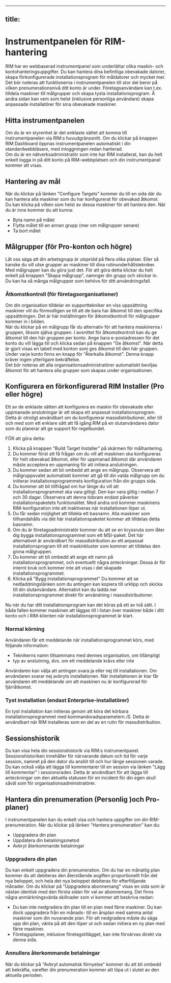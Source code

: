 
---
title: 
---

# Instrumentpanelen för RIM-hantering
RIM har en webbaserad instrumentpanel som underlättar olika maskin- och kontohanteringsuppgifter. Du kan hantera dina befintliga obevakade datorer, skapa förkonfigurerade installationsprogram för måldatorer och mycket mer.  
Det bör noteras att funktionerna i instrumentpanelen till stor del beror på vilken prenumerationsnivå ditt konto är under. Företagsanvändare kan t.ex. tilldela maskiner till målgrupper och skapa tysta installationsprogram. Å andra sidan kan vem som helst (inklusive personliga användare) skapa anpassade installatörer för sina obevakade maskiner.
## Hitta instrumentpanelen
Om du är en styrenhet är det enklaste sättet att komma till instrumentpanelen via RIM:s huvudgränssnitt. Om du klickar på knappen RIM Dashboard öppnas instrumentpanelen automatiskt i din standardwebbläsare, med inloggningen redan hanterad.  
Om du är en nätverksadministratör som inte har RIM installerat, kan du helt enkelt logga in på ditt konto på RIM-webbplatsen och din instrumentpanel kommer att visas.
## Hantering av mål
När du klickar på länken "Configure Targets" kommer du till en sida där du kan hantera alla maskiner som du har konfigurerat för obevakad åtkomst. Du kan klicka på vilken som helst av dessa maskiner för att hantera den. När du är inne kommer du att kunna:
* Byta namn på målet
* Flytta målet till en annan grupp (mer om målgrupper senare)
* Ta bort målet

## Målgrupper (för Pro-konton och högre)
Låt oss säga att din arbetsgrupp är utspridd på flera olika platser. Eller så kanske du vill utse grupper av maskiner till dina rutinunderhållstekniker. Med målgrupper kan du göra just det. För att göra detta klickar du helt enkelt på knappen "Skapa målgrupp", namnger din grupp och skickar in.  
Du kan ha så många målgrupper som behövs för ditt användningsfall. 
### Åtkomstkontroll (för företagsorganisationer)
Om din organisation tilldelar en supporttekniker en viss uppsättning maskiner vill du förmodligen se till att de bara har åtkomst till den specifika uppsättningen. Det är här inställningen för åtkomstkontroll för målgrupper kommer in i bilden.  
När du klickar på en målgrupp får du alternativ för att hantera maskinerna i gruppen, liksom själva gruppen. I avsnittet för åtkomstkontroll kan du ge åtkomst till den här gruppen per konto. Ange bara e-postadressen för det konto du vill lägga till och klicka sedan på knappen "Ge åtkomst". När detta är gjort visas en tabell med konton som ges åtkomst till den här gruppen. Under varje konto finns en knapp för "Återkalla åtkomst". Denna knapp kräver ingen ytterligare bekräftelse.  
Det bör noteras att alla organisationsadministratörer automatiskt beviljas åtkomst för att hantera alla grupper som skapas under organisationen.
## Konfigurera en förkonfigurerad RIM Installer (Pro eller högre)
Ett av de enklaste sätten att konfigurera en maskin för obevakade eller uppmanade anslutningar är att skapa ett anpassat installationsprogram. Detta är otroligt användbart om du konfigurerar massdistributioner, eller till och med som ett enklare sätt att få igång RIM på en slutanvändares dator som du planerar att ge support för regelbundet.

FÖR att göra detta:
1. Klicka på knappen "Build Target Installer" på skärmen för målhantering.
1. Du kommer först att få frågan om du vill att maskinen ska konfigureras för helt obevakad åtkomst, eller för uppmanad åtkomst där användaren måste acceptera en uppmaning för att initiera anslutningen.
1. Du kommer sedan att bli ombedd att ange en målgrupp. Observera att målgruppsvalet automatiskt kommer att gå till din valda målgrupp om du initierar installationsprogrammets konfiguration från din grupps sida.
1. Du kommer att bli tillfrågad om hur länge du vill att installationsprogrammet ska vara giltigt. Den kan vara giltig i mellan 7 och 30 dagar. Observera att denna tidsram endast påverkar installationspaketets funktionalitet. Med andra ord kommer maskinens RIM-konfiguration inte att inaktiveras när installationen löper ut.
1. Du får sedan möjlighet att tilldela ett basnamn. Alla maskiner som tillhandahålls via det här installationspaketet kommer att tilldelas detta basnamn.
1. Om du är företagsadministratör kommer du att se en kryssruta som låter dig bygga installationsprogrammet som ett MSI-paket. Det här alternativet är användbart för massdistribution av ett anpassat installationsprogram till ett maskinkluster som kommer att tilldelas den givna målgruppen.
1. Du kommer att bli ombedd att ange ett namn på installationsprogrammet, och eventuellt några anteckningar. Dessa är för internt bruk och kommer inte att visas i det skapade installationsprogrammet.
1. Klicka på "Bygg installationsprogrammet" Du kommer att se nedladdningslänken som du antingen kan kopiera till urklipp och skicka till din slutanvändare. Alternativt kan du ladda ner installationsprogrammet direkt för användning i massdistributioner.

Nu när du har ditt installationsprogram kan det köras på ett av två sätt. I båda fallen kommer maskinen att läggas till i listan över maskiner både i ditt konto och i RIM-klienten när installationsprogrammet är klart.
### Normal körning
Användaren får ett meddelande när installationsprogrammet körs, med följande information:
* Teknikerns namn tillsammans med dennes organisation, om tillämpligt
* typ av anslutning, dvs. om ett meddelande krävs eller inte

Användaren kan välja att antingen svara ja eller nej till installationen. Om användaren svarar nej avbryts installationen. När installationen är klar får användaren ett meddelande om att maskinen nu är konfigurerad för fjärråtkomst.
### Tyst installation (endast Enterprise-installatörer)
En tyst installation kan initieras genom att köra det körbara installationsprogrammet med kommandoradsparametern */S*. Detta är användbart när RIM installeras som en del av en rutin för massdistribution.
## Sessionshistorik
Du kan visa hela din sessionshistorik via RIM:s instrumentpanel. Sessionshistoriken innehåller för närvarande datum och tid för varje session, namnet på den dator du anslöt till och hur länge sessionen varade. Du kan också välja att lägga till kommentarer till en session via länken "Lägg till kommentar" i sessionsraden. Detta är användbart för att lägga till anteckningar om den aktuella statusen för en incident för din egen skull såväl som för organisationsadministratörer.
## Hantera din prenumeration (Personlig )och Pro-planer)
I instrumentpanelen kan du enkelt visa och hantera uppgifter om din RIM-prenumeration. När du klickar på länken "Hantera prenumeration" kan du:
* Uppgradera din plan
* Uppdatera din betalningsmetod
* Avbryt återkommande betalningar

### Uppgradera din plan
Du kan enkelt uppgradera din prenumeration. Om du har en månatlig plan kommer du att debiteras den återstående avgiften proportionellt från det nya beloppet, och hela det nya beloppet debiteras för efterföljande månader. Om du klickar på "Uppgradera abonnemang" visas en sida som är nästan identisk med den första sidan för val av abonnemang. Det finns några anmärkningsvärda skillnader som vi kommer att beskriva nedan:
* Du kan inte nedgradera din plan till en plan med färre maskiner. Du kan dock uppgradera från en månads- till en årsplan med samma antal maskiner som din nuvarande plan. För att nedgradera måste du säga upp din plan, vänta på att den löper ut och sedan initiera en ny plan med färre maskiner.
* Företagsplaner, inklusive företagstillägget, kan inte förvärvas direkt via denna sida.

### Annullera återkommande betalningar
När du klickar på "Avbryt automatisk förnyelse" kommer du att bli ombedd att bekräfta, varefter din prenumeration kommer att löpa ut i slutet av den aktuella perioden.